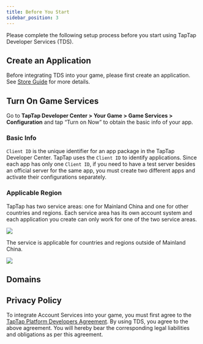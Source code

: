 ```yaml
---
title: Before You Start
sidebar_position: 3
---
```



Please complete the following setup process before you start using TapTap Developer Services (TDS).

## Create an Application

Before integrating TDS into your game, please first create an application. See [Store Guide](/store/store-creategame/) for more details.

## Turn On Game Services

Go to **TapTap Developer Center > Your Game > Game Services > Configuration** and tap “Turn on Now” to obtain the basic info of your app.

### Basic Info

`Client ID` is the unique identifier for an app package in the TapTap Developer Center. TapTap uses the `Client ID` to identify applications. Since each app has only one `Client ID`, if you need to have a test server besides an official server for the same app, you must create two different apps and activate their configurations separately.

### Applicable Region

<Conditional region="cn">

TapTap has two service areas: one for Mainland China and one for other countries and regions. Each service area has its own account system and each application you create can only work for one of the two service areas.

![](/img/tap_get_ready.png)

</Conditional>

<Conditional region="global">

The service is applicable for countries and regions outside of Mainland China.

![](/img/io/tap_get_ready.png)

</Conditional>

## Domains

<DomainBinding />

## Privacy Policy

To integrate Account Services into your game, you must first agree to the [TapTap Platform Developers Agreement](/store/store-devagreement/). By using TDS, you agree to the above agreement. You will hereby bear the corresponding legal liabilities and obligations as per this agreement.
